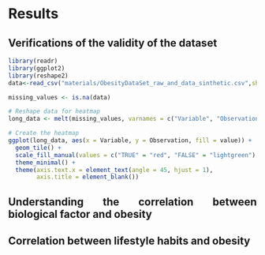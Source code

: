 <!-- 

3 Results  results.qmd

You have a lot of freedom to choose what to do, as long as you restrict yourselves to exploratory techniques (rather than modeling / prediction approaches). In addition, your analysis must be clearly documented and reproducible.

Provide a short nontechnical summary of the most revealing findings of your analysis written for a nontechnical audience. Take extra care to clean up your graphs, ensuring that best practices for presentation are followed, as described in the  audience ready style section  below.

Use subheadings (##) as appropriate. See  Todd Schneider’s blog posts  for examples of thoughtful, informative subheadings. An approach that works well is to create a subheading for each of your research questions.

The number of graphs will vary by project; we suggest a target of 10. (A plot with multiple facets counts as 1 graph).  If you go over, make sure they are high quality and include commentary.  A project with 10 good graphs plus commentary will receive a better grade than a project with 10 good graphs and 10 mediocre ones.
 -->

# Results

## Verifications of the validity of the dataset
[](materials/3_histograms.png)

[](materials/2_boxplot_bmi.png)

```r

library(readr)
library(ggplot2)
library(reshape2)
data<-read_csv("materials/ObesityDataSet_raw_and_data_sinthetic.csv",show_col_types = FALSE)

missing_values <- is.na(data)

# Reshape data for heatmap
long_data <- melt(missing_values, varnames = c("Variable", "Observation"))

# Create the heatmap
ggplot(long_data, aes(x = Variable, y = Observation, fill = value)) +
  geom_tile() +
  scale_fill_manual(values = c("TRUE" = "red", "FALSE" = "lightgreen"), name = "Missing", labels = c("No", "Yes")) +
  theme_minimal() +
  theme(axis.text.x = element_text(angle = 45, hjust = 1),
        axis.title = element_blank())
```



## Understanding the correlation between biological factor and obesity 

## Correlation between lifestyle habits and obesity

<style>
    body {
        text-align: justify
    }
</style>

